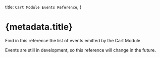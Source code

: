 
  title: `Cart Module Events Reference`,
}

# {metadata.title}

Find in this reference the list of events emitted by the Cart Module.

<Note type="soon">

Events are still in development, so this reference will change in the future.

</Note>

<EventsTable />